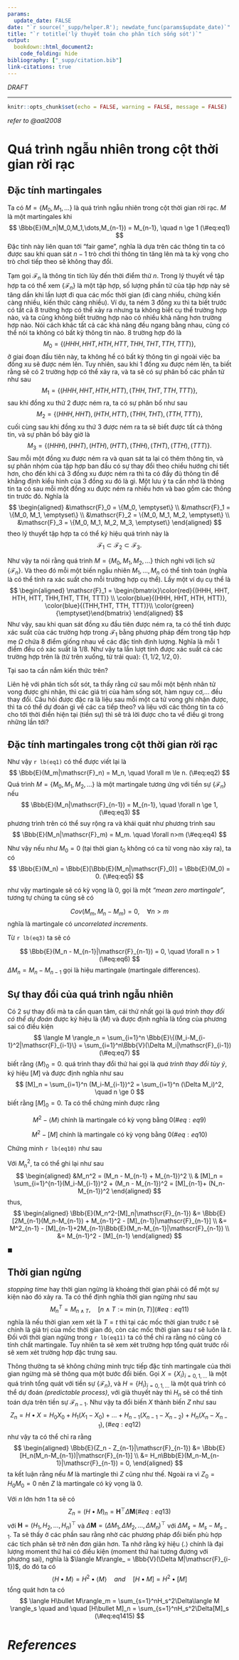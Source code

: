 ```yaml
---
params:
  update_date: FALSE
date: "`r source('_supp/helper.R'); newdate_func(params$update_date)`"
title: "`r totitle('lý thuyết toán cho phân tích sống sót')`"
output: 
  bookdown::html_document2:
    code_folding: hide
bibliography: ["_supp/citation.bib"]
link-citations: true
---
```


::: {.watermark} 
_DRAFT_
:::

\newcommand{\bf}[1]{\boldsymbol{#1}}
\newcommand{\hat}[1]{\widehat{#1}}
\newcommand{\mm}[1]{\mathbb{#1}}
\newcommand{\bar}[1]{\overline{#1}}
\newcommand{\tp}[1]{{#1}^{\top}}
\newcommand{\scr}[1]{\mathscr{#1}}

\def\E{\Bbb{E}}
\def\V{\Bbb{V}}
\def\P{\Bbb{P}}
\def\I{{\large\unicode{x1D7D9}}}
\def\indep{\perp\!\!\!\!\perp}
\newcommand{\overeq}[2]{\stackrel{#1}{#2}}
\def\epsilon{\varepsilon} 
\def\proved{\blacksquare\quad} 

---

```r
knitr::opts_chunk$set(echo = FALSE, warning = FALSE, message = FALSE)
```

<!-- ===================== START FROM HERE ========================== -->

:::{.right}
*refer to @aal2008*
:::

# Quá trình ngẫu nhiên trong cột thời gian rời rạc

## Đặc tính martingales

Ta có $M = \{M_0,M_1,\dots\}$ là quá trình ngẫu nhiên trong cột thời gian rời rạc. $M$ là một martingales khi 
$$
\E(M_n|M_0,M_1,\dots,M_{n-1}) = M_{n-1}, \quad n \ge 1
(\#eq:eq1)
$$
Đặc tính này liên quan tới "fair game", nghĩa là dựa trên các thông tin ta có được sau khi quan sát $n-1$ trò chơi thì thông tin tăng lên mà ta kỳ vọng cho trò chơi tiếp theo sẽ không thay đổi. 

Tạm gọi $\mathscr{F}_n$ là thông tin tích lũy đến thời điểm thứ $n$. Trong lý thuyết về tập hợp ta có thể xem $\{\mathscr{F}_n\}$ là một tập hợp, số lượng phần tử của tập hợp này sẽ tăng dần khi lần lượt đi qua các mốc thời gian (đi càng nhiều, chứng kiền càng nhiều, kiến thức càng nhiều). Ví dụ, ta ném 3 đồng xu thì ta biết trước có tất cả 8 trường hợp có thể xảy ra nhưng ta không biết cụ thể trường hợp nào, và ta cũng không biết trường hợp nào có nhiều khả năng hơn trường hợp nào. Nói cách khác tất cả các khả năng đều ngang bằng nhau, cũng có thể nói ta không có bất kỳ thông tin nào. 8 trường hợp đó là 
$$
M_0 = \{(HHH, HHT, HTH, HTT, THH,THT, TTH, TTT)\},
$$
ở giai đoạn đầu tiên này, ta không hề có bất kỳ thông tin gì ngoài việc ba đồng xu sẽ được ném lên. Tuy nhiên, sau khi 1 đồng xu được ném lên, ta biết rằng sẽ có 2 trường hợp có thể xảy ra, và ta sẽ có sự phân bố các phần tử như sau
$$
M_1 = \{(HHH, HHT, HTH, HTT), (THH,THT, TTH, TTT)\},
$$
sau khi đồng xu thứ 2 được ném ra, ta có sự phân bố như sau
$$
M_2 = \{(HHH, HHT),(HTH,HTT),(THH,THT), (TTH,TTT)\},
$$
cuối cùng sau khi đồng xu thứ 3 được ném ra ta sẽ biết được tất cả thông tin, và sự phân bố bây giờ là
$$
M_3 = \{(HHH), (HHT), (HTH), (HTT), (THH), (THT), (TTH), (TTT)\}.
$$
Sau mỗi một đồng xu được ném ra và quan sát ta lại có thêm thông tin, và sự phân nhóm của tập hợp ban đầu có sự thay đổi theo chiều hướng chi tiết hơn, cho đến khi cả 3 đồng xu được ném ra thì ta có đầy đủ thông tin để khẳng định kiểu hình của 3 đồng xu đó là gì. Một lưu ý ta cần nhớ là thông tin ta có sau mỗi một đồng xu được ném ra nhiều hơn và bao gồm các thông tin trước đó. Nghĩa là 
$$
\begin{aligned}
&\mathscr{F}_0 = \{M_0, \emptyset\} \\
&\mathscr{F}_1 = \{M_0, M_1, \emptyset\} \\
&\mathscr{F}_2 = \{M_0, M_1, M_2, \emptyset\} \\
&\mathscr{F}_3 = \{M_0, M_1, M_2, M_3, \emptyset\}
\end{aligned}
$$
theo lý thuyết tập hợp ta có thể ký hiệu quá trình này là 
$$
\mathscr{F}_1 \subset \mathscr{F}_2 \subset \mathscr{F}_3.
$$

Như vậy ta nói rằng quá trình $M = \{M_0, M_1, M_2, \dots\}$ thích nghi với lịch sử $\{\mathscr{F}_n\}$. Và theo đó mỗi một biến ngẫu nhiên $M_1, \dots, M_n$ có thể tính toán (nghĩa là có thể tính ra xác suất cho mỗi trường hợp cụ thể). Lấy một ví dụ cụ thể là 
$$
\begin{aligned}
\mathscr{F}_1 = \begin{bmatrix}\color{red}{(HHH, HHT, HTH, HTT, THH,THT, TTH, TTT)} \\ 
\color{blue}{(HHH, HHT, HTH, HTT)}, \color{blue}{(THH,THT, TTH, TTT)}\\ 
\color{green}{\emptyset}\end{bmatrix}
\end{aligned}
$$
Như vậy, sau khi quan sát đồng xu đầu tiên được ném ra, ta có thể tính được xác suất của các trường hợp trong $\mathscr{F}_1$ bằng phương pháp đếm trong tập hợp mẹ $\Omega$ chứa 8 điểm giống nhau về các đặc tính định lượng. Nghĩa là mỗi 1 điểm đều có xác suất là $1/8$. Như vậy ta lần lượt tính được xác suất cả các trường hợp trên là (từ trên xuống, từ trái qua): $\{1, 1/2, 1/2,0\}$.

::::{.blackbox .brainstorm}
:::{.center}
Tại sao ta cần nắm kiến thức trên?
:::

Liên hệ với phân tích sốt sót, ta thấy rằng cứ sau mỗi một bệnh nhân tử vong được ghi nhận, thì các giá trị của hàm sống sót, hàm nguy cơ,... đều thay đổi. Câu hỏi được đặc ra là liệu sau mỗi một ca tử vong ghi nhận được, thì ta có thể dự đoán gì về các ca tiếp theo? và liệu với các thông tin ta có cho tới thời điển hiện tại (tiền sự) thì sẽ trả lời được cho ta về điều gì trong những lần tới? 
::::

##  Đặc tính martingales trong cột thời gian rời rạc

Như vậy `r lb(eq1)` có thể được viết lại là 
$$
\E(M_m|\mathscr{F}_n) = M_n, \quad \forall m \le n.
(\#eq:eq2)
$$
Quá trình $M = \{M_0, M_1, M_2,\dots\}$ là một martingale tương ứng với tiền sự $\{\scr{F}_n\}$ nếu 
$$
\E(M_n|\scr{F}_{n-1}) = M_{n-1}, \quad \forall n \ge 1,
(\#eq:eq3)
$$
phương trình trên có thể suy rộng ra và khái quát như phương trình sau
$$
\E(M_n|\scr{F}_m) = M_m. \quad \forall n>m
(\#eq:eq4)
$$

Như vậy nếu như $M_0 =0$ (tại thời gian $t_0$ không có ca tử vong nào xảy ra), ta có 
$$
\E(M_n) = \E[\E(M_n|\scr{F}_0)] = \E(M_0) = 0. 
(\#eq:eq5)
$$

như vậy martingale  sẽ có kỳ vọng là 0, gọi là một _"mean zero martingale"_, tương tự chúng ta cũng sẽ có

$$
Cov(M_m,M_n-M_m) = 0, \quad \forall n > m
$$
nghĩa là martingale có _uncorrelated increments_. 

Từ `r lb(eq3)` ta sẽ có 

$$
\E(M_n - M_{n-1}|\scr{F}_{n-1}) = 0, \quad \forall n > 1
(\#eq:eq6)
$$
$\Delta M_n = M_n-M_{n-1}$ gọi là hiệu martingale (martingale differences). 

## Sự thay đổi của quá trình ngẫu nhiên

Có 2 sự thay đổi mà ta cần quan tâm, cái thứ nhất gọi là _quá trình thay đổi có thể dự đoán_ được ký hiệu là $\langle M \rangle$ và được định nghĩa là tổng của phương sai có điều kiện 
$$
\langle M \rangle_n = \sum_{i=1}^n \E\{(M_i-M_{i-1}^2|\scr{F}_{i-1}\} = \sum_{i=1}^n\V(\Delta M_i|\scr{F}_{i-1})
(\#eq:eq7)
$$
biết rằng $\langle M \rangle_0 = 0$. quá trình thay đổi thứ hai gọi là _quá trình thay đổi tùy ý_, ký hiệu $[M]$ và được định nghĩa như sau
$$
[M]_n = \sum_{i=1}^n (M_i-M_{i-1})^2 = \sum_{i=1}^n (\Delta M_i)^2, \quad n \ge 0
$$
biết rằng $[M]_0 = 0$. Ta có thể chứng minh được rằng 

$$
M^2 - \langle M \rangle \text{ chính là martingale có kỳ vọng bằng 0}
(\#eq:eq9)
$$

$$
M^2 - [M] \text{ chính là martingale có kỳ vọng bằng 0}
(\#eq:eq10)
$$

::::{.blackbox .brainstorm}
:::{.center}
Chứng minh `r lb(eq10)` như sau
:::
Với $M^2_n$, ta có thể ghi lại như sau
$$
\begin{aligned}
&M_n^2 = (M_n - M_{n-1} + M_{n-1})^2 \\
& [M]_n = \sum_{i=1}^{n-1}(M_i-M_{i-1})^2 + (M_n - M_{n-1})^2 = [M]_{n-1}+ (N_n-M_{n-1})^2
\end{aligned}
$$
thus, 
$$
\begin{aligned}
\E(M_n^2-[M]_n|\scr{F}_{n-1}) &= \E[2M_{n-1}(M_n-M_{n-1}) + M_{n-1}^2  - [M]_{n-1}|\scr{F}_{n-1}] \\
&= M^2_{n-1} - [M]_{n-1}+2M_{n-1}\E(M_n-M_{n-1}|\scr{F}_{n-1}) \\
&= M_{n-1}^2 - [M]_{n-1}
\end{aligned}
$$

:::{.right}
$\proved$
:::
::::

## Thời gian ngừng 

*stopping time* hay thời gian ngừng là khoảng thời gian phải có để một sự kiện nào đó xảy ra. Ta có thể định nghĩa thời gian ngừng như sau 
$$
M_{n}^T = M_{n \wedge T}, \quad [n \wedge T := \min(n,T)]
(\#eq:eq11)
$$
nghĩa là nếu thời gian xem xét là $T = t$ thì tại các mốc thời gian trước $t$ sẽ chính là giá trị của mốc thời gian đó, còn các mốc thời gian sau $t$ sẽ luôn là $t$. Đối với thời gian ngừng trong `r lb(eq11)` ta có thể chỉ ra rằng nó cũng có tính chất martingale. Tuy nhiên ta sẽ xem xét trường hợp tổng quát trước rồi sẽ xem xét trường hợp đặc trưng sau. 

Thông thường ta sẽ không chứng minh trực tiếp đặc tính martingale của thời gian ngừng mà sẽ thông qua một bước đổi biến. Gọi $X = \{X_i\}_{i=0,1,\dots}$ là một quá trình tổng quát với tiền sự $\{\scr{F}_n\}$, và $H = \{H_i\}_{i=0,1,\dots}$ là một quá trình có thể dự đoán *(predictable process)*, với già thuyết này thì $H_n$ sẽ có thể tính toán dựa trên tiền sự $\scr{F}_{n-1}$. Như vậy ta đổi biến $X$ thành biến $Z$ như sau 
$$
Z_n = H \bullet X = H_0X_0+H_1(X_1-X_0)+ \dots + H_{n-1}(X_{n-1}-X_{n-2})+ H_{n}(X_{n}-X_{n-1}),
(\#eq:eq12)
$$
như vậy ta có thể chỉ ra rằng 
$$
\begin{aligned}
\E(Z_n - Z_{n-1}|\scr{F}_{n-1}) &= \E[H_n(M_n-M_{n-1})|\scr{F}_{n-1}] \\
&= H_n\E(M_n-M_{n-1}|\scr{F}_{n-1}) = 0,
\end{aligned}
$$
ta kết luận rằng nếu $M$ là martingle thì $Z$ cũng như thế. Ngoài ra vì $Z_0 = H_0M_0 = 0$ nên $Z$ là martingale có kỳ vọng là 0. 

Với $n$ lớn hơn $1$ ta sẽ có 
$$
Z_n = (H \bullet M)_n = \tp{\bf{H}}\Delta\bf{M}
(\#eq:eq13)
$$
với $\bf{H} = \tp{(H_1,H_2,\dots,H_n)}$ và $\Delta\bf{M} = \tp{(\Delta M_1, \Delta M_2, \dots, \Delta M_n)}$ với $\Delta M_s = M_s - M_{s-1}$. Ta sẽ thấy ở các phần sau rằng nhờ các phương pháp đổi biến phù hợp các tích phân sẽ trở nên đơn giản hơn. Ta nhớ rằng ký hiệu $\langle . \rangle$ chính là đại lượng moment thứ hai có điều kiện (moment thứ hai tương đương với phương sai), nghĩa là $\langle M\rangle_ = \V(\Delta M|\scr{F}_{i-1})$, do đó ta có 
$$
\langle H \bullet M \rangle = H^2\bullet \langle M \rangle \quad and \quad [H\bullet M] = H^2\bullet[M]
$$
tổng quát hơn ta có
$$
\langle H\bullet M\rangle_m = \sum_{s=1}^nH_s^2\Delta\langle M \rangle_s \quad and \quad [H\bullet M]_n = \sum_{s=1}^nH_s^2\Delta[M]_s
(\#eq:eq1415)
$$




 









<!-- ====================== END ====================================== -->

# *References* {.unnumbered}
